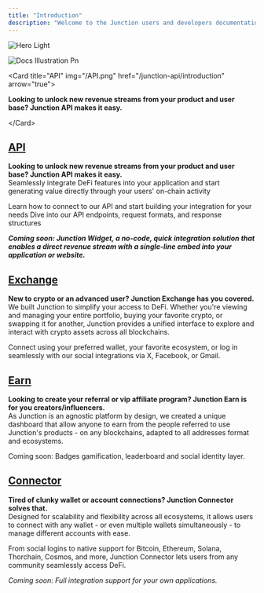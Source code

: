 ```yaml
---
title: "Introduction"
description: "Welcome to the Junction users and developers documentation! We’re excited to help you understand our products or integrate our solution quickly and easily. Let’s get started!"
---
```


<img
  className="block dark:hidden"
  src="/images/hero-light.svg"
  alt="Hero Light"
/>

![Docs Illustration Pn](/images/DocsIllustration.png)

\<Card title="API" img="/API.png" href="/junction-api/introduction"   arrow="true"\>

**Looking to unlock new revenue streams from your product and user base? Junction API makes it easy.**

\</Card\>

## [API](/junction-api/introduction)

**Looking to unlock new revenue streams from your product and user base? Junction API makes it easy.**\
Seamlessly integrate DeFi features into your application and start generating value directly through your users' on-chain activity

<CardGroup cols={2}>
  <Card title="Integrate our API" icon="user-helmet-safety" href="/junction-api/introduction">
    Learn how to connect to our API and start building your integration for your needs
  </Card>
  <Card title="API Reference" icon="book-open-cover" href="/api-reference/introduction">
    Dive into our API endpoints, request formats, and response structures
  </Card>
</CardGroup>

****_Coming soon: Junction Widget, a no-code, quick integration solution that enables a direct revenue stream with a single-line embed into your application or website._****

## [Exchange](/junction-exchange/introduction)

**New to crypto or an advanced user? Junction Exchange has you covered.**\
We built Junction to simplify your access to DeFi. Whether you're viewing and managing your entire portfolio, buying your favorite crypto, or swapping it for another, Junction provides a unified interface to explore and interact with crypto assets across all blockchains.

Connect using your preferred wallet, your favorite ecosystem, or log in seamlessly with our social integrations via X, Facebook, or Gmail.

## [Earn](/junction-earn/introduction)

**Looking to create your referral or vip affiliate program? Junction Earn is for you creators/influencers.**\
As Junction is an agnostic platform by design, we created a unique dashboard that allow anyone to earn from the people referred to use Junction's products - on any blockchains, adapted to all addresses format and ecosystems.

Coming soon: Badges gamification, leaderboard and social identity layer.

## [**Connector**](/junction-connector/introduction)

**Tired of clunky wallet or account connections? Junction Connector solves that.**\
Designed for scalability and flexibility across all ecosystems, it allows users to connect with any wallet - or even multiple wallets simultaneously - to manage different accounts with ease.

From social logins to native support for Bitcoin, Ethereum, Solana, Thorchain, Cosmos, and more, Junction Connector lets users from any community seamlessly access DeFi.

_Coming soon: Full integration support for your own applications._